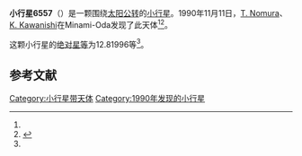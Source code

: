 {{Infobox planet
| bgcolour = #FFFFC0
| name = 6557 Yokonomura
| symbol = 
| image = 
| caption = 
| discovery = yes
| discovery_ref = 
| discoverer = [[T._Nomura|T. Nomura]]、[[K._Kawanishi|K. Kawanishi]]
| discovery_site = [[Minami-Oda|Minami-Oda]] 
| discovered = 1990年11月11日
| designations = yes
| mp_name = 
| named_after = 
| alt_names = 1990 VR3/ 1973 UP4 / 1979 YT9 / 1992 DD2
| mp_category = [[主带小行星|主带小行星]]
| orbit_ref = <ref name="a">[http://ssd.jpl.nasa.gov/sbdb.cgi?sstr=6557 6557 Yokonomura] {{Wayback|url=http://ssd.jpl.nasa.gov/sbdb.cgi?sstr=6557 |date=20120408034515 }}，小行星數據庫瀏覽器（JPL Small-Body Database Browser）－[[美国国家航空航天局|美国国家航空航天局]]喷气推进实验室</ref>
| epoch = 2456400.5 (2013年4月18日更新)
| aphelion = {{convert|3.7551409|AU|km|3|abbr=on|lk=out}}
| perihelion = {{convert|2.5638515|AU|km|3|abbr=on}}
| semimajor = {{convert|3.1594962|AU|km|3|abbr=on}}
| eccentricity = 0.1885252
| period = 2051.281116 [[日|日]]<br />5.62[[儒略年|儒略年]]
| avg_speed = 
| inclination = 7.81274
| asc_node = 43.15761
| mean_anomaly = 
| arg_peri = 12.81996
| satellites = 
| physical_characteristics = yes
| dimensions = 
| mass = 
| density = 
| surface_grav = 
| escape_velocity = 
| sidereal_day = 
| axial_tilt = 
| pole_ecliptic_lat = 
| pole_ecliptic_lon = 
| albedo = 
| temperatures= 
| temp_name1 = 
| mean_temp_1 = 
| max_temp_1 = 
| temp_name2 = 
| max_temp_2 = 
| spectral_type = 
| abs_magnitude = 12.81996
}}

'''小行星6557'''（{{lang-en|6557 Yokonomura}}）是一颗围绕[[太阳|太阳]][[公转|公转]]的[[小行星|小行星]]。1990年11月11日，[[T._Nomura|T. Nomura]]、[[K._Kawanishi|K. Kawanishi]]在Minami-Oda发现了此天体<ref name="a" /><ref>{{cite news|title=小行星列表|url=http://cfa-www.harvard.edu/iau/lists/NumberedMPs.txt|accessdate=2013-07-08|newspaper=哈佛大学|archive-date=2008-05-17|archive-url=https://web.archive.org/web/20080517010638/http://cfa-www.harvard.edu/iau/lists/NumberedMPs.txt|dead-url=no}}</ref>。

这颗小行星的[[绝对星等|绝对星等]]为12.81996等<ref name="a" />。

==参考文献==
{{reflist}}
{{Minor Planet Number|[[小行星6556|小行星6556]]|[[小行星6558|小行星6558]]}}

{{小天体}}

[[Category:小行星带天体|Category:小行星带天体]]
[[Category:1990年发现的小行星|Category:1990年发现的小行星]]

{{asteroid-stub}}